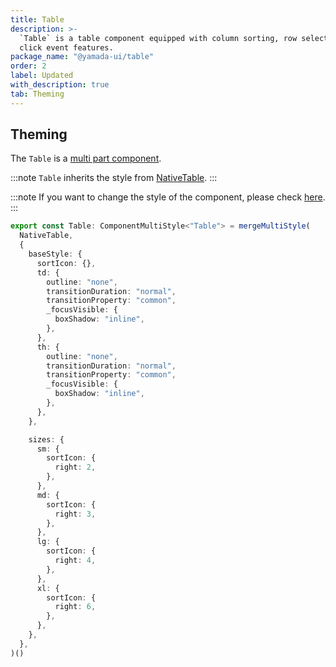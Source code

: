 ```yaml
---
title: Table
description: >-
  `Table` is a table component equipped with column sorting, row selection, and
  click event features.
package_name: "@yamada-ui/table"
order: 2
label: Updated
with_description: true
tab: Theming
---
```


## Theming

The `Table` is a [multi part component](/styled-system/theming/component-styles#multi-part-components).

:::note
`Table` inherits the style from [NativeTable](/components/data-display/native-table).
:::

:::note
If you want to change the style of the component, please check [here](/styled-system/theming/customize-theme#changing-the-style-of-components).
:::

```ts
export const Table: ComponentMultiStyle<"Table"> = mergeMultiStyle(
  NativeTable,
  {
    baseStyle: {
      sortIcon: {},
      td: {
        outline: "none",
        transitionDuration: "normal",
        transitionProperty: "common",
        _focusVisible: {
          boxShadow: "inline",
        },
      },
      th: {
        outline: "none",
        transitionDuration: "normal",
        transitionProperty: "common",
        _focusVisible: {
          boxShadow: "inline",
        },
      },
    },

    sizes: {
      sm: {
        sortIcon: {
          right: 2,
        },
      },
      md: {
        sortIcon: {
          right: 3,
        },
      },
      lg: {
        sortIcon: {
          right: 4,
        },
      },
      xl: {
        sortIcon: {
          right: 6,
        },
      },
    },
  },
)()
```
